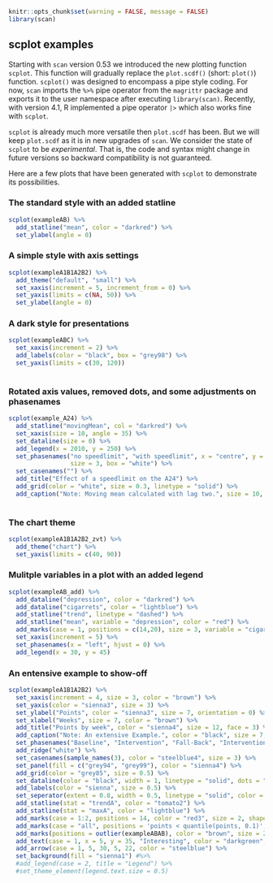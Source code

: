 
```r
knitr::opts_chunk$set(warning = FALSE, message = FALSE)
library(scan)
```

## scplot examples

Starting with `scan` version 0.53 we introduced the new plotting function `scplot`. This function will gradually replace the `plot.scdf()` (short: `plot()`) function. `scplot()` was designed to encompass a pipe style coding. For now, `scan` imports the `%>%` pipe operator from the `magrittr` package and exports it to the user namespace after executing `library(scan)`. Recently, with version 4.1, R implemented a pipe operator `|>` which also works fine with `scplot`. 

`scplot` is already much more versatile then `plot.scdf` has been. But we will keep `plot.scdf` as it is in new upgrades of `scan`. We consider the state of `scplot` to be *experimental*. That is, the code and syntax might change in future versions so backward compatibility is not guaranteed.

Here are a few plots that have been generated with `scplot` to demonstrate its possibilities. 

### The standard style with an added statline

```r
scplot(exampleAB) %>%
  add_statline("mean", color = "darkred") %>%
  set_ylabel(angle = 0)

```

### A simple style with axis settings

```r
scplot(exampleA1B1A2B2) %>% 
  add_theme("default", "small") %>% 
  set_xaxis(increment = 5, increment_from = 0) %>%
  set_yaxis(limits = c(NA, 50)) %>%
  set_ylabel(angle = 0)
```

### A dark style for presentations

```r
scplot(exampleABC) %>% 
  set_xaxis(increment = 2) %>%
  add_labels(color = "black", box = "grey98") %>%
  set_yaxis(limits = c(30, 120))
 
```


### Rotated axis values, removed dots, and some adjustments on phasenames

```r
scplot(example_A24) %>% 
  add_statline("movingMean", col = "darkred") %>%
  set_xaxis(size = 10, angle = 35) %>%
  set_dataline(size = 0) %>%
  add_legend(x = 2010, y = 250) %>%
  set_phasenames("no speedlimit", "with speedlimit", x = "centre", y = "top", 
                 size = 3, box = "white") %>%
  set_casenames("") %>%
  add_title("Effect of a speedlimit on the A24") %>%
  add_grid(color = "white", size = 0.3, linetype = "solid") %>%
  add_caption("Note: Moving mean calculated with lag two.", size = 10, face = 3)
  
```

### The chart theme

```r
scplot(exampleA1B1A2B2_zvt) %>% 
  add_theme("chart") %>%
  set_yaxis(limits = c(40, 90))
```



### Mulitple variables in a plot with an added legend

```r
scplot(exampleAB_add) %>%
  add_dataline("depression", color = "darkred") %>% 
  add_dataline("cigarrets", color = "lightblue") %>%
  add_statline("trend", linetype = "dashed") %>%
  add_statline("mean", variable = "depression", color = "red") %>%
  add_marks(case = 1, positions = c(14,20), size = 3, variable = "cigarrets") %>%
  set_xaxis(increment = 5) %>%
  set_phasenames(x = "left", hjust = 0) %>%
  add_legend(x = 30, y = 45)


```

### An entensive example to show-off

```r
scplot(exampleA1B1A2B2) %>% 
  set_xaxis(increment = 4, size = 3, color = "brown") %>%
  set_yaxis(color = "sienna3", size = 3) %>%
  set_ylabel("Points", color = "sienna3", size = 7, orientation = 0) %>%
  set_xlabel("Weeks", size = 7, color = "brown") %>%
  add_title("Points by week", color = "sienna4", size = 12, face = 3) %>%
  add_caption("Note: An extensive Example.", color = "black", size = 7, face = 3) %>%
  set_phasenames("Baseline", "Intervention", "Fall-Back", "Intervention", color = "darkgreen") %>%
  add_ridge("white") %>%
  set_casenames(sample_names(3), color = "steelblue4", size = 3) %>%
  set_panel(fill = c("grey94", "grey99"), color = "sienna4") %>%
  add_grid(color = "grey85", size = 0.5) %>%
  set_dataline(color = "black", width = 1, linetype = "solid", dots = "sienna4", size = 1, shape = 18) %>%
  add_labels(color = "sienna", size = 0.5) %>%
  set_seperator(extent = 0.8, width = 0.5, linetype = "solid", color = "sienna") %>%
  add_statline(stat = "trendA", color = "tomato2") %>%
  add_statline(stat = "maxA", color = "lightblue") %>%
  add_marks(case = 1:2, positions = 14, color = "red3", size = 2, shape = 4) %>%
  add_marks(case = "all", positions = 'points < quantile(points, 0.1)', color = "blue3", size = 1.5) %>%
  add_marks(positions = outlier(exampleABAB), color = "brown", size = 2) %>%
  add_text(case = 1, x = 5, y = 35, "Interesting", color = "darkgreen", angle = 20, size = 0.5) %>%
  add_arrow(case = 1, 5, 30, 5, 22, color = "steelblue") %>%
  set_background(fill = "sienna1") #%>%
  #add_legend(case = 2, title = "Legend") %>%
  #set_theme_element(legend.text.size = 0.5)

```


